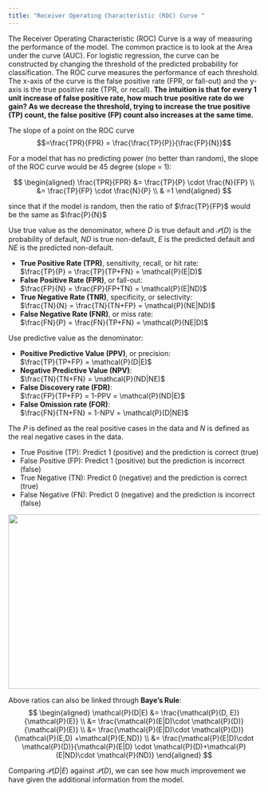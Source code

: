 ```yaml
---
title: "Receiver Operating Characteristic (ROC) Curve "
---
```


The Receiver Operating Characteristic (ROC) Curve is a way of measuring the performance of the model. The common practice is to look at the Area under the curve (AUC). For logistic regression, the curve can be constructed by changing the threshold of the predicted probability for classification. The ROC curve measures the performance of each threshold. The x-axis of the curve is the false positive rate (FPR, or fall-out) and the y-axis is the true positive rate (TPR, or recall). **The intuition is that for every 1 unit increase of false positive rate, how much true positive rate do we gain? As we decrease the threshold, trying to increase the true positive (TP) count, the false positive (FP) count also increases at the same time.**

The slope of a point on the ROC curve
$$=\frac{TPR}{FPR} = \frac{\frac{TP}{P}}{\frac{FP}{N}}$$

For a model that has no predicting power (no better than random), the slope of the ROC curve would be 45 degree (slope = 1):

$$
\begin{aligned}
\frac{TPR}{FPR} &= \frac{TP}{P} \cdot \frac{N}{FP} \\
&= \frac{TP}{FP} \cdot \frac{N}{P} \\
& =1
\end{aligned}
$$

since that if the model is random, then the ratio of $\frac{TP}{FP}$ would be the same as $\frac{P}{N}$

Use true value as the denominator, where $D$ is true default and $\mathcal{P}(D)$ is the probability of default, $ND$ is true non-default, $E$ is the predicted default and $NE$ is the predicted non-default.

* **True Positive Rate (TPR)**, sensitivity, recall, or hit rate:  
  $\frac{TP}{P} = \frac{TP}{TP+FN} = \mathcal{P}(E|D)$
* **False Positive Rate (FPR)**, or fall-out:  
  $\frac{FP}{N} = \frac{FP}{FP+TN} = \mathcal{P}(E|ND)$
* **True Negative Rate (TNR)**, specificity, or selectivity:  
  $\frac{TN}{N} = \frac{TN}{TN+FP} = \mathcal{P}(NE|ND)$
* **False Negative Rate (FNR)**, or miss rate:  
  $\frac{FN}{P} = \frac{FN}{TP+FN} = \mathcal{P}(NE|D)$

Use predictive value as the denominator:

* **Positive Predictive Value (PPV)**, or precision:  
  $\frac{TP}{TP+FP} = \mathcal{P}(D|E)$
* **Negative Predictive Value (NPV)**:  
  $\frac{TN}{TN+FN} = \mathcal{P}(ND|NE)$
* **False Discovery rate (FDR)**:  
  $\frac{FP}{TP+FP} = 1-PPV = \mathcal{P}(ND|E)$
* **False Omission rate (FOR)**:  
  $\frac{FN}{TN+FN} = 1-NPV = \mathcal{P}(D|NE)$
  
The $P$ is defined as the real positive cases in the data and $N$ is defined as the real negative cases in the data.

* True Positive (TP): Predict 1 (positive) and the prediction is correct (true)
* False Positive (FP): Predict 1 (positive) but the prediction is incorrect (false)
* True Negative (TN): Predict 0 (negative) and the prediction is correct (true)
* False Negative (FN): Predict 0 (negative) and the prediction is incorrect (false)

<img src="ConfusionMatrix.png" height="350px" width="600px" />
  
Above ratios can also be linked through **Baye's Rule**:  
$$
\begin{aligned}
\mathcal{P}(D|E) &= \frac{\mathcal{P}(D, E)}{\mathcal{P}(E)}  \\
&= \frac{\mathcal{P}(E|D)\cdot \mathcal{P}(D)}{\mathcal{P}(E)} \\
&= \frac{\mathcal{P}(E|D)\cdot \mathcal{P}(D)}{\mathcal{P}(E,D) +\mathcal{P}(E,ND)}  \\
&= \frac{\mathcal{P}(E|D)\cdot \mathcal{P}(D)}{\mathcal{P}(E|D) \cdot \mathcal{P}(D)+\mathcal{P}(E|ND)\cdot \mathcal{P}(ND)} 
\end{aligned}
$$

Comparing $\mathcal{P}(D|E)$ against $\mathcal{P}(D)$, we can see how much improvement we have given the additional information from the model.


